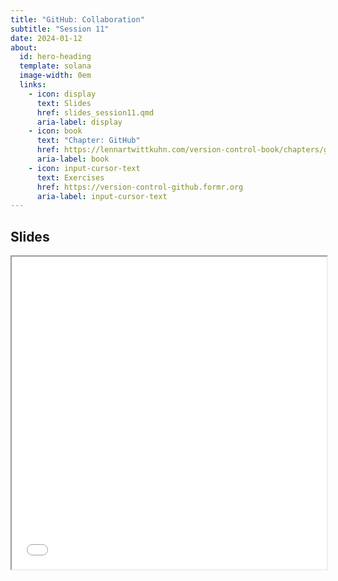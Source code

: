 ```yaml
---
title: "GitHub: Collaboration"
subtitle: "Session 11"
date: 2024-01-12
about:
  id: hero-heading
  template: solana
  image-width: 0em
  links:
    - icon: display
      text: Slides
      href: slides_session11.qmd
      aria-label: display
    - icon: book
      text: "Chapter: GitHub"
      href: https://lennartwittkuhn.com/version-control-book/chapters/github-intro.html
      aria-label: book
    - icon: input-cursor-text
      text: Exercises
      href: https://version-control-github.formr.org
      aria-label: input-cursor-text
---
```


::: {#hero-heading}
:::

## Slides

```{=html}
<iframe width="100%" height=500 src="slides_session11.html"></iframe>
```
